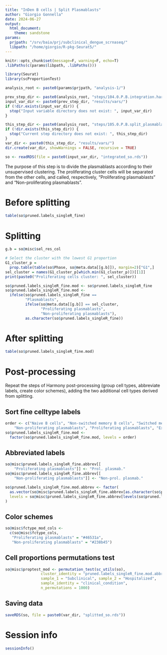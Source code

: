 ```yaml
---
title: "InDen B cells | Split Plasmablasts"
author: "Giorgio Gonnella"
date: 2024-06-27
output:
  html_document:
    theme: sandstone
params:
  prjpath: "/srv/baia/prj/subclinical_dengue_scrnaseq/"
  libpath: "/home/giorgio/R-pkg-Seurat5/"
---
```


```r
knitr::opts_chunk$set(message=F, warning=F, echo=T)
.libPaths(c(params$libpath, .libPaths()))

library(Seurat)
library(scProportionTest)

analysis_root <- paste0(params$prjpath, "analysis-1/")

prev_step_dir <- paste0(analysis_root, "steps/104.0.P.B.integration.harmony/")
input_var_dir <- paste0(prev_step_dir, "results/vars/")
if (!dir.exists(input_var_dir)) {
  stop("Input variable directory does not exist: ", input_var_dir)
}

this_step_dir <- paste0(analysis_root, "steps/105.0.P.B.split_plasmablasts/")
if (!dir.exists(this_step_dir)) {
  stop("Current step directory does not exist: ", this_step_dir)
}
var_dir <- paste0(this_step_dir, "results/vars/")
dir.create(var_dir, showWarnings = FALSE, recursive = TRUE)

```

```r
so <- readRDS(file = paste0(input_var_dir, "integrated_so.rds"))
```

The purpose of this step is to divide the plasmablasts according to
their unsupervised clustering. The proliferating cluster cells will be separated
from the other cells, and called, respectively, "Proliferating plasmablasts"
and "Non-proliferating plasmablasts".

# Before splitting

```r
table(so$pruned.labels_singleR_fine)
```

# Splitting

```r
g.b = so@misc$sel_res_col

# Select the cluster with the lowest G1 proportion
G1_cluster_p =
  prop.table(table(so$Phase, so@meta.data[[g.b]]), margin=2)["G1",]
sel_cluster = names(G1_cluster_p[which.min(G1_cluster_p)])[[1]]
print(paste0("Proliferating cells cluster: ", sel_cluster))

so$pruned.labels_singleR_fine.mod <- so$pruned.labels_singleR_fine
so$pruned.labels_singleR_fine.mod <-
  ifelse(so$pruned.labels_singleR_fine ==
         "Plasmablasts",
         ifelse(so@meta.data[[g.b]] == sel_cluster,
                "Proliferating plasmablasts",
                "Non-proliferating plasmablasts"),
         as.character(so$pruned.labels_singleR_fine))
```

# After splitting

```r
table(so$pruned.labels_singleR_fine.mod)
```

# Post-processing

Repeat the steps of Harmony post-processing (group cell types, abbreviate
labels, create color schemes), adding the two additional cell types derived
from splitting.

## Sort fine celltype labels

```r
order <- c("Naive B cells", "Non-switched memory B cells", "Switched memory B cells",
    "Non-proliferating plasmablasts", "Proliferating plasmablasts", "Exhausted B cells")
so$pruned.labels_singleR_fine.mod <-
  factor(so$pruned.labels_singleR_fine.mod, levels = order)
```

## Abbreviated labels

```r
so@misc$pruned.labels_singleR_fine.abbrev[[
    "Proliferating plasmablasts"]] <- "Prol. plasmab."
so@misc$pruned.labels_singleR_fine.abbrev[[
    "Non-proliferating plasmablasts"]] <- "Non-prol. plasmab."

so$pruned.labels_singleR_fine.mod.abbrev <- factor(
  as.vector(so@misc$pruned.labels_singleR_fine.abbrev[as.character(so$pruned.labels_singleR_fine.mod)]),
  levels = so@misc$pruned.labels_singleR_fine.abbrev[levels(so$pruned.labels_singleR_fine.mod)]
)
```

## Color schemes
```r
so@misc$fctype_mod_cols <-
  c(so@misc$fctype_cols,
   "Proliferating plasmablasts" = "#46531a",
   "Non-proliferating plasmablasts" = "#238b45")
```

## Cell proportions permutations test

```r
so@misc$proptest_mod <- permutation_test(sc_utils(so),
                cluster_identity = "pruned.labels_singleR_fine.mod.abbrev",
                sample_1 = "Subclinical", sample_2 = "Hospitalized",
                sample_identity = "clinical_condition",
                n_permutations = 1000)
```

## Saving data

```r
saveRDS(so, file = paste0(var_dir, "splitted_so.rds"))
```

# Session info

```r
sessionInfo()
```
